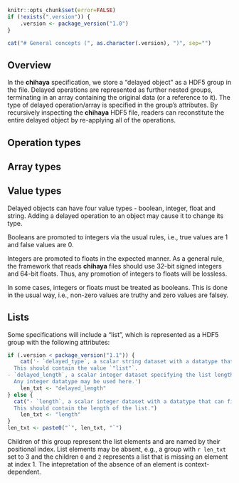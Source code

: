 ```r
knitr::opts_chunk$set(error=FALSE)
if (!exists(".version")) {
    .version <- package_version("1.0")
}
```

```r
cat("# General concepts (", as.character(.version), ")", sep="")
```

## Overview 

In the **chihaya** specification, we store a "delayed object" as a HDF5 group in the file.
Delayed operations are represented as further nested groups, terminating in an array containing the original data (or a reference to it).
The type of delayed operation/array is specified in the group's attributes.
By recursively inspecting the **chihaya** HDF5 file, readers can reconstitute the entire delayed object by re-applying all of the operations.

## Operation types

## Array types

## Value types

Delayed objects can have four value types - boolean, integer, float and string.
Adding a delayed operation to an object may cause it to change its type.

Booleans are promoted to integers via the usual rules, i.e., true values are 1 and false values are 0.

Integers are promoted to floats in the expected manner.
As a general rule, the framework that reads **chihaya** files should use 32-bit signed integers and 64-bit floats.
Thus, any promotion of integers to floats will be lossless.

In some cases, integers or floats must be treated as booleans.
This is done in the usual way, i.e., non-zero values are truthy and zero values are falsey.

## Lists

Some specifications will include a "list", which is represented as a HDF5 group with the following attributes:

```r
if (.version < package_version("1.1")) {
    cat('- `delayed_type`, a scalar string dataset with a datatype that can be represented by a UTF-8 encoded string.
  This should contain the value `"list"`.
- `delayed_length`, a scalar integer dataset specifying the list length.
  Any integer datatype may be used here.')
    len_txt <- "delayed_length"
} else {
  cat("- `length`, a scalar integer dataset with a datatype that can fit into a 64-bit unsigned integer.
  This should contain the length of the list.")
    len_txt <- "length"
}
len_txt <- paste0("`", len_txt, "`")
```

Children of this group represent the list elements and are named by their positional index.
List elements may be absent, e.g., a group with `r len_txt` set to 3 and the children `0` and `2` represents a list that is missing an element at index 1.
The intepretation of the absence of an element is context-dependent.
